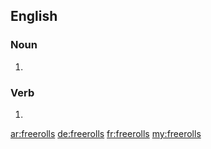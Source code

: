 ==English==

===Noun===
{{head|en|plural}}

# {{plural of|freeroll|lang=en}}

===Verb===
{{head|en|verb form}}

# {{en-third-person singular of|freeroll}}

[[ar:freerolls]]
[[de:freerolls]]
[[fr:freerolls]]
[[my:freerolls]]